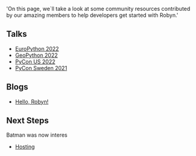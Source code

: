   'On this page, we`ll take a look at some community resources contributed by our amazing members to help developers get started with Robyn.'


## Talks
- [EuroPython 2022](https://www.youtube.com/watch?v=AutugvJNVkY&)
- [GeoPython 2022](https://www.youtube.com/watch?v=YCpbCQwbkd4)
- [PyCon US 2022](https://youtu.be/1IiL31tUEVk?t=2101)
- [PyCon Sweden 2021](https://www.youtube.com/watch?v=DK9teAs72Do)

## Blogs
- [Hello, Robyn!](https://www.sanskar.me/posts/hello-robyn)


## Next Steps

Batman was now interes

- [Hosting](/documentation/hosting)

